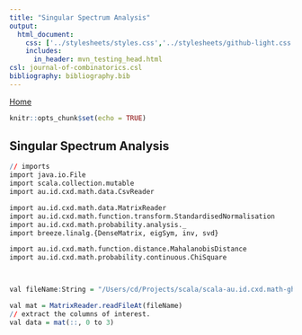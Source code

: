 ```yaml
---
title: "Singular Spectrum Analysis"
output: 
  html_document:
    css: ['../stylesheets/styles.css','../stylesheets/github-light.css']
    includes:
      in_header: mvn_testing_head.html
csl: journal-of-combinatorics.csl
bibliography: bibliography.bib
---
```


<a href="../index.html">Home</a>

```r
knitr::opts_chunk$set(echo = TRUE)
```


## Singular Spectrum Analysis

```r
// imports
import java.io.File
import scala.collection.mutable
import au.id.cxd.math.data.CsvReader

import au.id.cxd.math.data.MatrixReader
import au.id.cxd.math.function.transform.StandardisedNormalisation
import au.id.cxd.math.probability.analysis._
import breeze.linalg.{DenseMatrix, eigSym, inv, svd}

import au.id.cxd.math.function.distance.MahalanobisDistance
import au.id.cxd.math.probability.continuous.ChiSquare



val fileName:String = "/Users/cd/Projects/scala/scala-au.id.cxd.math-gh-pages/scala-au.id.cxd.math/data/iris_virginica.csv"

val mat = MatrixReader.readFileAt(fileName)
// extract the columns of interest.
val data = mat(::, 0 to 3)
```